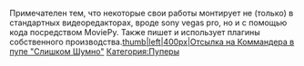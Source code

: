 {{Инфобокс для пуперов
|title2=Commander asdasd
|другие_ники=Всезнайка
|image3=[[Файл:MLmJY_jk1do.jpg|thumb]]
|caption3=
|сферы_творчества=
|год_начала=
|image4=
|caption4=
|имя_фамилия=Меры Предосторожности
|дата_рождения=
|место_проживания=
|ссылки=
[https://www.youtube.com/channel/UCNksbth8kcE-1l6--9F1qpg/featured канал]
}}Примечателен тем, что некоторые свои работы монтирует не (только) в стандартных видеоредакторах, вроде sony vegas pro, но и с помощью кода посредством MoviePy. Также пишет и использует плагины собственного производства.[[Файл:Webp_net-gifmaker.gif|thumb|left|400px|Отсылка на Коммандера в пупе "Слишком Шумно"]]
[[Категория:Пуперы]]